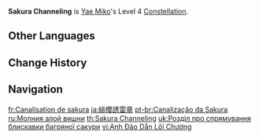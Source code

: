 {{Constellation Infobox
|image       = Constellation Sakura Channeling.png
|description = When Sesshou Sakura lightning hits opponents, the {{Color|Electro DMG Bonus}} of all nearby party members is increased by 20% for 5s.
|level       = 4
|character   = Yae Miko
|utility1    = Electro DMG Bonus
}}
'''Sakura Channeling''' is [[Yae Miko]]'s Level 4 [[Constellation]].

==Other Languages==
{{Other Languages
|en      = Sakura Channeling
|zhs     = 绯樱引雷章
|zhs_rm  = Fēiyīng Yǐnléi Zhāng
|zht     = 緋櫻引雷章
|zht_rm  = Fēiyīng Yǐnléi Zhāng
|zh_tl   = Scarlet Sakura Lightning Conduction Chapter
|ja      = 緋櫻誘雷章
|ja_rm   = Hiou Yuurai Shou{{Assumed}}
|ja_tl   = Scarlet Sakura Lightning Conduction Chapter
|ja_note = {{ja|緋櫻|rm=Hiou|tl=Scarlet Sakura}} refers to [[Sakura Bloom]] ({{ja|緋櫻毬|rm=Hiou-kyuu}}) or its tree [[Sacred Sakura]] in the game. "Chapter" may refer to a chapter in her spell tome (where "Scarlet Sakura Lightning Conduction" is perhaps the chapter's title).
|ko      = 벚꽃이 불러온 뇌장
|ko_rm   = Beotkkot-i Bulleo'on Noejang
|ko_tl   = The Thunderbolt Brought by Cherry Blossoms
|es      = Cerezo de la tormenta
|es_tl   = Cherry Tree of the Lightning Storm
|fr      = Canalisation de sakura
|fr_tl   = Channeling of Sakura
|ru      = Молния алой вишни
|ru_tl   = Scarlet Cherry's Lightning
|th      = Sakura Channeling
|vi      = {{tt|Anh Đào Dẫn Lôi Chương|樱桃引雷章}}
|vi_tl   = Cherry Lightning Conduction Chapter{{Sino|vi|part=1}}
|de      = Rosarote Blitzleiter
|de_tl   = Rose-Red Lightning Conductors
|de_note = Literal sense of "lightning conductor" (a lightning rod is usually called {{de|Blitzschutz}} or {{de|Blitzableiter}}).
|id      = Sakura Channeling
|pt      = Canalização da Sakura
|pt_tl   = Sakura Channeling
|tr      = Kiraz Çiçeği İletimi
|tr_tl   = Cherry Blossom Channeling
|it      = Canalizzazione del sakura
|it_tl   = Sakura Channeling
}}

==Change History==
{{Change History|2.5}}

==Navigation==
{{Talent Navbox|Yae Miko}}

[[fr:Canalisation de sakura]]
[[ja:緋櫻誘雷章]]
[[pt-br:Canalização da Sakura]]
[[ru:Молния алой вишни]]
[[th:Sakura Channeling]]
[[uk:Розділ про спрямування блискавки багряної сакури]]
[[vi:Anh Đào Dẫn Lôi Chương]]